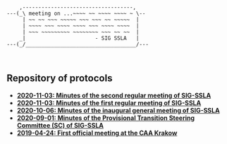 <div class = "ascii_art_wrapper">
<div class = "ascii_art">

```
    ,-----------------------------------,    
---(_\ meeting on ...~~~~ ~~ ~~~~ ~~~~ ~ \-- 
     | ~~ ~~ ~~~ ~~~~~ ~~~ ~~~ ~~ ~~~~~  |   
     | ~~~~ ~~~ ~~~~ ~~~~ ~~~ ~~~~ ~~~~  |   
     | ~~~ ~~~~~~~~~ ~~~~~~~~ ~~~ ~~ ~~  |   
    _|                      - SIG SSLA   |   
---(_/___________________________________/---



```
<!-- Inspiration: http://ascii.co.uk/art/scroll -->
</div>
</div>

## Repository of protocols

* [**2020-11-03: Minutes of the second regular meeting of SIG-SSLA**](protocols/2020-12-01.txt)
* [**2020-11-03: Minutes of the first regular meeting of SIG-SSLA**](protocols/2020-11-03.txt)
* [**2020-10-06: Minutes of the inaugural general meeting of SIG-SSLA**](protocols/2020-10-06.txt)
* [**2020-09-01: Minutes of the Provisional Transition Steering Committee (SC) of SIG-SSLA**](protocols/2020-09-01.txt)
* [**2019-04-24: First official meeting at the CAA Krakow**](protocols/2019-04-24.txt)
